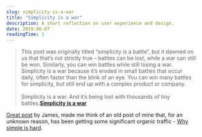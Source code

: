 ```yaml
---
slug: simplicity-is-a-war
title: "Simplicity is a war"
description: A short reflection on user experience and design.
date: 2019-06-07
readingTime: 1
---
```


>This post was originally titled “simplicity is a battle”, but it dawned on us that that’s not strictly true – battles can be lost, while a war can still be won. Similarly, you can win battles while still losing a war. Simplicity is a war because it’s eroded in small battles that occur daily, often faster than the blink of an eye. You can win many battles for simplicity, but still end up with a complex product or company.
<br /><br />
Simplicity is a war. And it’s being lost with thousands of tiny battles.**<a href="https://www.gosquared.com/blog/simplicity">Simplicity is a war</a>**

<a href="https://www.gosquared.com/blog/simplicity">Great post</a> by James, made me think of an old post of mine that, for an unknown reason, has been getting some significant organic traffic - <a href="/simple-is-hard">Why simple is hard</a>.